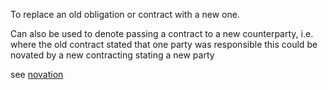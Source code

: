 To replace an old obligation or contract with a new one.

Can also be used to denote passing a contract to a new counterparty, i.e. where the old contract stated that one party was responsible this could be novated by a new contracting stating a new party

see [[novation]]